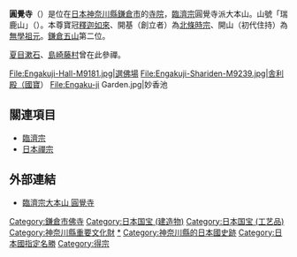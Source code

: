 {{日本寺院
| name = 圓覺寺
| img = File:Engakuji-Gate-M9092.jpg
| img_capt = 山門
| image_width = 260
| nihongo = 円覚寺
| hiragana = えんがくじ
| romaji = Engaku-ji
| location = {{JPN}}[[神奈川縣|神奈川縣]][[鎌倉市|鎌倉市]]山ノ內409
| sangou = 瑞鹿山
| section = [[臨濟宗|臨濟宗]]圓覺寺派大本山
| god = 寶冠[[釋迦如來|釋迦如來]]
| found_year = [[後宇多天皇|後宇多天皇]][[弘安|弘安]]五年（1282年）
| founder = [[北條時宗|北條時宗]]（開基）<br>[[無學祖元|無學祖元]]（開山）
| official_name = 瑞鹿山 圓覺興聖禪寺
| alias = 
| struct = 
| title = [[鎌倉五山|鎌倉五山]]二位<br>鎌倉觀音靈場第三十三番<br>鎌倉地藏靈場十四番
| cultural_collection = 舎利殿・梵鐘（國寶）<br>絹本著色五百羅漢像33幅<br>絹本著色被帽地藏菩薩像 他（重要文化財）
}}
'''圓覺寺'''（{{lang-ja|円覚寺}}）是位在[[日本|日本]][[神奈川縣|神奈川縣]][[鎌倉市|鎌倉市]]的[[寺院|寺院]]，[[臨濟宗|臨濟宗]]圓覺寺派大本山。山號「瑞鹿山」（{{jpn|j=瑞鹿山|hg=ずいろくさん|rm=Zuirokusan|link=no}}）。本尊寶冠[[釋迦如來|釋迦如來]]、開基（創立者）為[[北條時宗|北條時宗]]、開山（初代住持）為[[無學祖元|無學祖元]]。[[鎌倉五山|鎌倉五山]]第二位。

[[夏目漱石|夏目漱石]]、[[島崎藤村|島崎藤村]]曾在此參禪。

<gallery>
File:Engakuji-Hall-M9181.jpg|選佛場
File:Engakuji-Shariden-M9239.jpg|舎利殿（國寶）
File:Engaku-ji Garden.jpg|妙香池
</gallery>

== 關連項目 ==
{{Commonscat|Engaku-ji|圓覺寺}}
*[[臨濟宗|臨濟宗]]
*[[日本禪宗|日本禪宗]]

== 外部連結 ==
* [http://www.engakuji.or.jp/ 臨濟宗大本山 圓覺寺] {{Wayback|url=http://www.engakuji.or.jp/ |date=20201124114439 }}

{{Authority control}}
{{DEFAULTSORT:Engakuji}}
[[Category:鎌倉市佛寺|Category:鎌倉市佛寺]]
[[Category:日本国宝_(建造物)|Category:日本国宝 (建造物)]]
[[Category:日本国宝_(工艺品)|Category:日本国宝 (工艺品)]]
[[Category:神奈川縣重要文化財|Category:神奈川縣重要文化財]]
[[Category:臨濟宗圓覺寺派佛寺|*]]
[[Category:神奈川縣的日本國史跡|Category:神奈川縣的日本國史跡]]
[[Category:日本國指定名勝|Category:日本國指定名勝]]
[[Category:得宗|Category:得宗]]